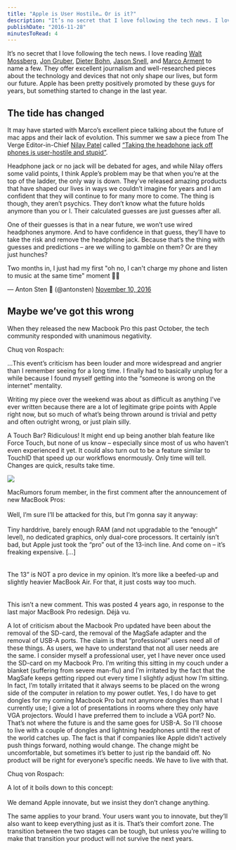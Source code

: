 ```yaml
---
title: "Apple is User Hostile… Or is it?"
description: "It’s no secret that I love following the tech news. I love reading Walt Mossberg, Jon Gruber, Dieter Bohn, Jason Snell, and Marco Arment to name a few. They offer excellent journalism and well-researched pieces about the technology and devices that not only shape our lives, but form our future. Apple has been pretty positively promoted by these guys for years, but something started to change in the last year.\n\n\n\nThe tide has changed\n\n\nIt may have started with Marco’s excellent piece talking abou"
publishDate: "2016-11-28"
minutesToRead: 4
---
```


<p>It’s no secret that I love following the tech news. I love reading <a href="http://www.theverge.com/walt-mossberg-verge?ref=antonsten.com" target="_blank">Walt Mossberg</a>, <a href="https://daringfireball.net/?ref=antonsten.com" target="_blank">Jon Gruber</a>, <a href="https://theverge.com/?ref=antonsten.com" target="_blank">Dieter Bohn</a>, <a href="https://sixcolors.com/?ref=antonsten.com" target="_blank">Jason Snell</a>, and <a href="https://marco.org/?ref=antonsten.com" target="_blank">Marco Arment</a> to name a few. They offer excellent journalism and well-researched pieces about the technology and devices that not only shape our lives, but form our future. Apple has been pretty positively promoted by these guys for years, but something started to change in the last year.</p>
<h2 id="the-tide-has-changed">The tide has changed</h2>
<p>It may have started with Marco’s excellent piece talking about the future of mac apps and their lack of evolution. This summer we saw a piece from The Verge Editor-in-Chief <a href="https://twitter.com/reckless?lang=en&ref=antonsten.com" target="_blank">Nilay Patel</a> called <a href="http://www.theverge.com/circuitbreaker/2016/6/21/11991302/iphone-no-headphone-jack-user-hostile-stupid?ref=antonsten.com" target="_blank">“Taking the headphone jack off phones is user-hostile and stupid”</a>.</p>
<p>Headphone jack or no jack will be debated for ages, and while Nilay offers some valid points, I think Apple’s problem may be that when you’re at the top of the ladder, the only way is down. They’ve released amazing products that have shaped our lives in ways we couldn’t imagine for years and I am confident that they will continue to for many more to come. The thing is though, they aren’t psychics. They don’t know what the future holds anymore than you or I. Their calculated guesses are just guesses after all.</p>
<p>One of their guesses is that in a near future, we won’t use wired headphones anymore. And to have confidence in that guess, they’ll have to take the risk and remove the headphone jack. Because that’s the thing with guesses and predictions – are we willing to gamble on them? Or are they just hunches?</p>

<div class="blockquote">
<div><p lang="en" dir="ltr">
    Two months in, I just had my first "oh no, I can't charge my phone and listen to music at the same time" moment 🤔😳
  </p>
  <p>
    — Anton Sten 🐶 (@antonsten) <a href="https://twitter.com/antonsten/status/796769148713992192?ref=antonsten.com">November 10, 2016</a>
  </p></div>
</div>

<h2 id="maybe-we%E2%80%99ve-got-this-wrong">Maybe we’ve got this wrong</h2>
<p>When they released the new Macbook Pro this past October, the tech community responded with unanimous negativity.</p>
<p>Chuq von Rospach:</p>

<div class="blockquote">
<div><p>…This event’s criticism has been louder and more widespread and angrier than I remember seeing for a long time. I finally had to basically unplug for a while because I found myself getting into the “someone is wrong on the internet” mentality.</p>
<p>Writing my piece over the weekend was about as difficult as anything I’ve ever written because there are a lot of legitimate gripe points with Apple right now, but so much of what’s being thrown around is trivial and petty and often outright wrong, or just plain silly.</p></div>
</div>

<p>A Touch Bar? Ridiculous! It might end up being another blah feature like Force Touch, but none of us know – especially since most of us who haven’t even experienced it yet. It could also turn out to be a feature similar to TouchID that speed up our workflows enormously. Only time will tell. Changes are quick, results take time.</p>

![](https://www.antonsten.com/content/images/2024/09/apple-macbookpro-7.gif)

<div class="blockquote">
<div><p>MacRumors forum member, in the first comment after the announcement of new MacBook Pros:<br />
<br />Well, I’m sure I’ll be attacked for this, but I’m gonna say it anyway:<br />
<br />Tiny harddrive, barely enough RAM (and not upgradable to the “enough” level), no dedicated graphics, only dual-core processors. It certainly isn’t bad, but Apple just took the “pro” out of the 13-inch line. And come on – it’s freaking expensive. […]<br />
<br /><br />The 13” is NOT a pro device in my opinion. It’s more like a beefed-up and slightly heavier MacBook Air. For that, it just costs way too much.<br />
<br /><br />
This isn’t a new comment. This was posted 4 years ago, in response to the last major MacBook Pro redesign. Déjà vu.</p></div>
</div>

<p>A lot of criticism about the Macbook Pro updated have been about the removal of the SD-card, the removal of the MagSafe adapter and the removal of USB-A ports. The claim is that “professional” users need all of these things. As users, we have to understand that not all user needs are the same. I consider myself a professional user, yet I have never once used the SD-card on my Macbook Pro. I’m writing this sitting in my couch under a blanket (suffering from severe man-flu) and I’m irritated by the fact that the MagSafe keeps getting ripped out every time I slightly adjust how I’m sitting. In fact, I’m totally irritated that it always seems to be placed on the wrong side of the computer in relation to my power outlet. Yes, I do have to get dongles for my coming Macbook Pro but not anymore dongles than what I currently use; I give a lot of presentations in rooms where they only have VGA projectors. Would I have preferred them to include a VGA port? No. That’s not where the future is and the same goes for USB-A. So I’ll choose to live with a couple of dongles and lightning headphones until the rest of the world catches up. The fact is that if companies like Apple didn’t actively push things forward, nothing would change. The change might be uncomfortable, but sometimes it’s better to just rip the bandaid off. No product will be right for everyone’s specific needs. We have to live with that.</p>
<p>Chuq von Rospach:</p>

<div class="blockquote">
<div><p>A lot of it boils down to this concept:<br />
<br />We demand Apple innovate, but we insist they don’t change anything.</p></div>
</div>

<p>The same applies to your brand. Your users want you to innovate, but they’ll also want to keep everything just as it is. That’s their comfort zone. The transition between the two stages can be tough, but unless you’re willing to make that transition your product will not survive the next years.</p>